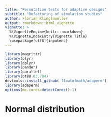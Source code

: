 ```yaml
---
title: "Permutation tests for adaptive designs"
subtitle: "Refactoring of simulation studies"
author: Florian Klinglmueller
output: rmarkdown::html_vignette
vignette: >
  %\VignetteEngine{knitr::rmarkdown}
  %\VignetteIndexEntry{Vignette Title}
  \usepackage[utf8]{inputenc}
---
```


```r
library(magrittr)
library(plyr)
library(dplyr)
library(pander)
library(parallel)
library(bt88.03.704)
devtools::install_github('floatofmath/adaperm')
library(adaperm)
options(mc.cores=detectCores()-1)
```


# Normal distribution


